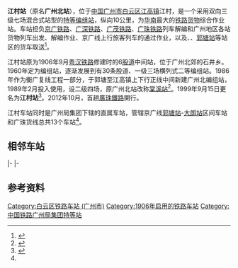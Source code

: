 {{NoteTA
|G1=Railway
|G2=Unit
}}
{{For|韩国[[京春线|京春线]]的一个车站|江村站 (江原道)}}
{{Infobox station 
|name = 江村站
|image = 201504 江村站2.jpg
|caption = 从京广上行正线眺望上行到达场
|车站名称拼音 = Jiangcun
|eng_name = Jiangcun Railway Station
|former = 广州北站
|symbol_right = {{rint|cn|rail}}
|code = 23483<ref>{{cite book|title=中华人民共和国铁路车站代码（GB/T 10302-2010）|publisher=中国标准出版社|year=2010|isbn=155066140495|ignore-isbn-error=true|pages=17}}</ref>
|commercial_code = JCQ
|pinyin_code = 
|country = {{PRC}}
|borough = [[广东省|广东省]][[广州市|广州市]][[白云区_(广州市)|白云区]][[江高镇|江高镇]]
|address = 江村
|coordinates = 
|lines = [[京广铁路|京广铁路]]、[[广珠铁路|广珠铁路]]、[[广石线|广石铁路]]
|owned = [[广州铁路（集团）公司|广州铁路（集团）公司]]
|classification = [[特等站_(中国大陆)|特等站]]
|opened = 1906年9月
}}
'''江村站'''（原名'''广州北站'''），位于[[中華人民共和國|中国]][[广州市|广州市]][[白云区_(广州市)|白云区]][[江高镇|江高镇]]江村，是一个采用双向三级七场混合式站型的[[特等站_(中铁)|特等]][[编组站|编组站]]，纵向10公里，为[[华南|华南]]最大的[[铁路|铁路]][[货物|货物]]综合作业站。车站担负[[京广铁路|京广铁路]]、[[广深铁路|广深铁路]]、[[广茂铁路|广茂铁路]]、[[广珠铁路|广珠铁路]]列车解编和广州地区各站货物列车出发、解编作业、京广线上行旅客列车的通过作业，以及{{站|大朗}}、{{站|江高镇}}、[[郭塘站|郭塘站]]等站区的货车取送<ref name="fun">{{cite news|title=东北货车外绕线成功接入京广线|url=https://news.dayoo.com/guangzhou/202005/31/139995_53364042.htm|publisher=大洋网|date=2020-05-31|accessdate=2020-08-20|archive-date=2020-06-08|archive-url=https://web.archive.org/web/20200608200647/https://news.dayoo.com/guangzhou/202005/31/139995_53364042.htm|dead-url=no}}</ref>。

江村站原为1906年9月[[粤汉铁路|粤汉铁路]]修建时的6[[股道|股道]]中间站，位于广州北郊的石井乡。1960年定为编组站，逐渐发展到有30条股道、一级三场横列式二等编组站。1986年作为衡广复线工程一部分，于郭塘至江高镇上下行正线中间新建广州北编组站，1989年2月投入使用，设二级四场，原广州北站改称[[棠溪站|棠溪站]]<ref name="histo">{{cite book|author=广州市地方志编纂委员会|title=广州市志 卷四：交通邮电卷 京广铁路坪广段车站|isbn=9787805929613|year=2000|url=http://www.gzsdfz.org.cn/gzsz/05/td/SZ05TD040201.htm|publisher=广州出版社|archive-url=https://web.archive.org/web/20070928014153/http://www.gzsdfz.org.cn/gzsz/05/td/SZ05TD040201.htm|archive-date=2007-09-28|dead-url=yes}}</ref>。1999年9月15日更名为'''江村站'''<ref>{{Cite web |url=http://www.guangzhou.gov.cn/yearbook/qs/00QS0906.htm |title=花都火车站更名为广州北站 |access-date=2008-09-15 |archive-url=https://web.archive.org/web/20060114114422/http://www.guangzhou.gov.cn/yearbook/qs/00QS0906.htm |archive-date=2006-01-14 |dead-url=yes }}</ref>。2012年10月，首趟[[廣珠鐵路|廣珠鐵路]]開行。

江村车站同时是广州局集团下辖的直属车站，管辖京广线[[郭塘站|郭塘站]]-[[大朗站|大朗站]]区间车站和广珠货线总共13个车站<ref name="fun"/>。

==相邻车站==
{{start rail box|[[File:China_Railways.svg|16px]] [[中国铁路|中国铁路]]}}
{{s-inop|[[郭塘站|郭塘站]]|{{站|丰台}}方向}}
{{s-line|[[京广铁路|京广铁路]]<br />← 1km 江村站 4km →}}
{{s-inop|[[大朗站|大朗站]]|{{站|广州}}方向}}
|-
{{Terminus|rows=2}}
{{s-line|[[广珠铁路|广珠铁路]]<br />{{0}} {{0}} {{0}} {{0}}江村站 4km →}}
{{s-inop|[[大田站_(中国)|大田站]]|{{站|高栏港}}方向}}
|-
{{s-line|[[广石线|广石铁路]]<br />{{0}} {{0}} {{0}} {{0}} 江村站 7km →}}
{{s-inop|[[长冈站_(中国)|长冈站]]|{{站|石滩}}方向}}
{{end box}}

== 参考资料 ==
{{Commonscat|Jiangcun Railway Station}}
{{reflist}}
{{京广铁路}}
{{广珠铁路}}
{{中国铁路编组站}}
{{广州铁路车站列表}}

[[Category:白云区铁路车站_(广州市)|Category:白云区铁路车站 (广州市)]]
[[Category:1906年启用的铁路车站|Category:1906年启用的铁路车站]]
[[Category:中国铁路广州局集团特等站|Category:中国铁路广州局集团特等站]]
